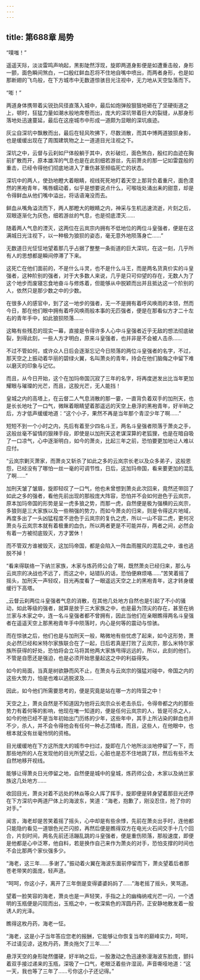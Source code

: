 ```yaml
---
---
---
```

title: 第688章 局势
---



“噗嗤！”

遥遥天际，淡淡雷鸣声响起，黑影陡然浮现，旋即两道身影便是如遭重击般，身形一颤，面色瞬间煞白，一口殷红鲜血忍将不住地自嘴中喷出，而两者身形，也是如那断翅的飞鸟般，在下方城市中无数道惊骇目光注视中，无力地从天空坠落而下。

“嘭！”

两道身体携带着尖锐劲风径直落入城中，最后如炮弹般狠狠地砸在了坚硬街道之上，顿时，狂猛力量如潮水般地席卷而出，庞大的深坑带着巨大的裂缝，从那身形落地处迅速蔓延，最后在这座城市中形成一道颇为显眼的深坑痕迹。

灰尘自深坑中飘散而出，最后在轻风吹拂下，尽数消散，而其中博两道狼狈身影，也是缓缓出现在了周围建筑物之上一道道目光注视之下。

深坑之中，云督与云刹如尸体般躺于其中，衣衫破烂，面色煞白，殷红的血迹在胸前扩散而开，原本雄浑的气息也是在此刻细若游丝，先前萧炎的那一记如雷霆般的重击，已经令得他们彻底地进入了重伤甚至频临死亡的状态。

深坑中的两人，使劲地瞪大着眼睛，视线死死地盯着天空上那背负着重尺，面色漠然的黑袍青年，嘴唇蠕动着，似乎是想要说点什么，可喉咙处涌出耒的甜意，却是令得鲜血从他们嘴中溢出，将话语淹没而去。

鲜血从嘴角溢流而下，两人那瞪大的眼睛之内，神采与生机迅速流逝，片刻之后，双眼逐渐化为灰色，细若游丝的气息，也是彻底湮灭……

随着两人气息的湮灭，这两位在云岚宗内拥有不低地位的两位斗皇强者，便是在这满城日光注视下，以一种极为狼狈的姿态，毫无意外地陨落身亡……”

无数道日光怔怔地望着那几乎占据了整整一条街道的巨大深坑，在这一刻，几乎所有人的思想都是瞬间停滞了下来。

这死亡在他们面前的，不是什么斗灵，也不是什么斗王，而是两名货真价实的斗皇强者，这种阶别的强者，对于大多数人来说，几乎是只可仰望的存在，无数人为了这个地步而废寝忘食地奋斗与修炼着，但能够从中脱颖而出并且抵达这一个阶别的人，依然只是那少数之中的少数。

在很多人的感官中，到了这一地步的强者，无一不是拥有着呼风唤雨的本领，然而今日，那在他们眼中拥有着呼风唤雨般本事的无匹强者，便是在那看似方才二十左右的青年手中，如此狼狈陨落……

这略有些残忍的现实一幕，直接是令得许多人心中斗皇强者近乎无敌的想法彻底破裂，到得此刻，一些人方才明白，原来斗皇强者，也并非是不会被人击杀……

不过不管如何，或许众人日后会逐渐忘记今日陨落的两位斗皇强者的名字，不过，那天空之上振动着华丽的碧绿火翼，名叫萧炎的青年，持会在他们脑侮之中留下难以磨灭的印象与记忆。

而且，从今日开始，这个在加玛帝国沉寂了三年的名字，将再度迸发出比当年更加耀眼与璀璨的光芒，而且，这股光芒，无人能挡！

皇城之内的高塔上，在云督二人气息消散的那一霎，一直背负着双手的加刑天，也是长长地吐了一口气，微眯着眼睛望着那遥远的天空上悬浮的黑袍青年，好半晌之后，方才低声缓缓地道：“这个小子，果然不再是当年那个青涩少年了啊……”

短短不到一个小时之内，先后有着至少四名斗王，两名斗皇强者陨落于萧炎之手，这般丝毫不留情的狠辣手段，即使是以加刑天这老谋深算的老狐狸，也是在暗自吸了一口凉气，心中逐渐明白，如今的萧炎，比起三年之前，恐怕要更加地让人难以应付。

“云岚宗剿灭萧家，而萧炎又斩杀了如此之多的云岚宗长老以及众多弟子，这般恩怨，已经没有了哪怕一丝一毫的可调节性，日后，这加玛帝国，看来要更加的混乱了啊……”

加刑天皱了皱眉，旋即轻叹了一口气，他也未曾想到萧炎此次回来，竟然还带回了如此之多的强者，看他先前出现的那般庞大阵容，恐怕并不会如何逊色于云岚宗，原本加玛帝国的形势是呈一虎多狼之势，而那一虎，自然便是极为强横的云岚宗，多狼则是三大家族以及一些稍强的势力，而如今萧炎的归来，则是令得这片地域，再度多出了一头凶猛程度不逊色于云岚宗的复仇之虎，所以一山不容二虎，更何况萧炎与云岚宗本就有着极重的血仇，所以两者更是不可能并存，两者之间，必然会有着一方被彻底毁灭，方才罢休！

而不管双方谁被毁灭，这加玛帝国，都是会陷入一阵血雨腥风的混乱之中，谁也逃脱不掉！

“看来得联络一下纳兰家族，木家与炼药师公会了啊，既然萧炎已经归来，那么与云岚宗的决战也不远了，而这之中，站错队的话，恐怕便麻烦咯……”苦笑着摇了摇头，加刑天一声轻叹，目光再度看了一眼遥远天空之上的黑袍青年，这才转身缓缓行下高塔。

_云督云刹两位斗皇强者气息的消散，在其他几处地方自然也是引起了不小的骚动，如此等级的强者，就算是放于三大家族之中，也是最为顶尖的存在，甚至在纳兰家与木家之中，连一名斗皇强者都不曾拥有，因此当他们在亲眼瞧得两名斗皇强者在遥遥天空上那黑袍青年手中陨落时，内心是何等的震动与惊骇。

而在惊骇之后，他们也是与加刑天一般，略微地有些忧虑了起来，如今这形势，萧炎必然已经和米特尔家族联合在了一起，日后若真是打败了云岚宗，那么米特尔家族所获得的好处，恐怕将会立马将其他两大家族甩得远远的，所以，此刻的他们，不管是自愿还是强迫，也是必须开始思量起这之中的利益得失。

如今的局面，当真是树欲静而风不止，在萧炎与云岚宗的强猛对碰中，帝国之内的这些大势力，怕是也难以逃脱波及……

因此，如今他们所需要思考的，便是究竟是站在哪一方的阵营之中！

天空之上，萧炎自然是不知道因为他将云岚宗众长老击杀后，令得帝都之内的那些势力有着何等的影响，他现在唯一知道的，便是任何云岚宗的人，皆是可杀之人，如今的他已经不是当年初始出门历练的少年，这些年中，其手上所沾染的鲜血也并不少，杀人，并不会令得他会有任何一种忐忑情绪，而且，这些人，在他眼中，也根本就没有丝毫怜悯的资格。

目光缓缓地在下方这所庞大的城市中扫过，旋即在几个地所淡淡地停留了一下，而那些地所的人在发现他的目光所望之后，心脏也是忍不住地跳了跃，然后有些不太自然地移开视线。

能够让得萧炎日光停留之地，自然便是城中的皇城，炼药师公会，木家以及纳兰家族这几处地方……

收回目光，萧炎对着不远处的林焱等众人挥了挥手，旋即便是转身望着那目光还停在下方深坑中两道尸体上的海波东，笑道：“海老，抱歉了，刚没忍住，抢了你的对手。”

闻言，海老却是苦笑着摇了摇头，心中却是有些余悸，先前在萧炎出手时，连他都只能隐约看见一道银色光芒闪掠，再然后便是瞧得双方在电光火石间交手十几个回合，片刻时间，两名先前还活蹦乱跳的斗皇强者，便是重伤陨落，那般速度，即便是他都是心中泛寒，他自料，若是换作自己来作为萧炎的对手，恐怕支撑的时间也不会比那两个家伙强多少。

“海老，这三年……多谢了。”振动着火翼在海波东面前停留而下，萧炎望着后者那苍老带笑的面庞，轻声道。

“呵呵，你这小子，离开了三年倒是变得婆婆妈妈了……”海老摇了摇头，笑骂道。

望着一脸笑容的海老，萧炎也是一声轻笑，手指之上的幽梅纳戒光芒一闪，一个透明的玉瓶便是闪现而出，玉瓶之中，一枚深紫色的浑圆丹药，正安静地散发着一股诱人的光泽。

瞧得这枚丹药，海老一怔。

“海老，这是小子当年答应您老的报酬，它能够让你恢复当年的巅峰实力，呵呵，不过请见谅，这枚丹药，萧炎拖欠了三年……”

悬浮天空的身形陡然僵硬，好半晌之后，一股激动之色迅速弥漫海波东脸庞，颤抖着双手接过递来的玉瓶，深吸了一口气，老眼泛着些许湿润，声音嘶哑地道：“这一天，我也等了三年了……亏你这小子还记得。”